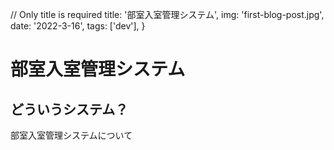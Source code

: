   // Only title is required
  title: '部室入室管理システム',
  img: 'first-blog-post.jpg',
  date: '2022-3-16',
  tags: ['dev'],
}


<MDXWrapper meta={meta}>

# 部室入室管理システム

## どういうシステム？

部室入室管理システムについて

</MDXWrapper>
